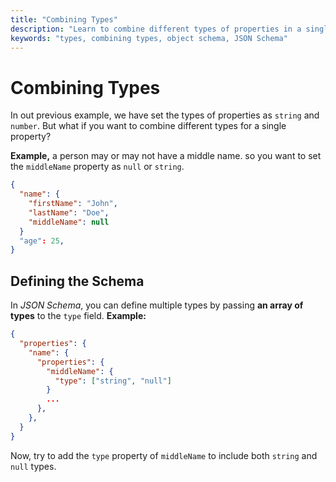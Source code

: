 ```yaml
---
title: "Combining Types"
description: "Learn to combine different types of properties in a single object schema."
keywords: "types, combining types, object schema, JSON Schema"
---
```


# Combining Types

In out previous example, we have set the types of properties as `string` and `number`. But what if you want to combine different types for a single property?

**Example,** a person may or may not have a middle name. so you want to set the `middleName` property as `null` or `string`.

```json highlightLineStart={5} 
{
  "name": {
    "firstName": "John",
    "lastName": "Doe",
    "middleName": null
  }
  "age": 25,
}
```

## Defining the Schema 

In _JSON Schema_, you can define multiple types by passing **an array of types** to the `type` field. 
**Example:**

```json highlightLineStart={6} 
{
  "properties": {
    "name": {     
      "properties": {
        "middleName": {
          "type": ["string", "null"]
        }
        ...
      },
    },
  }
}
```



Now, try to add the `type` property of `middleName` to include both `string` and `null` types.